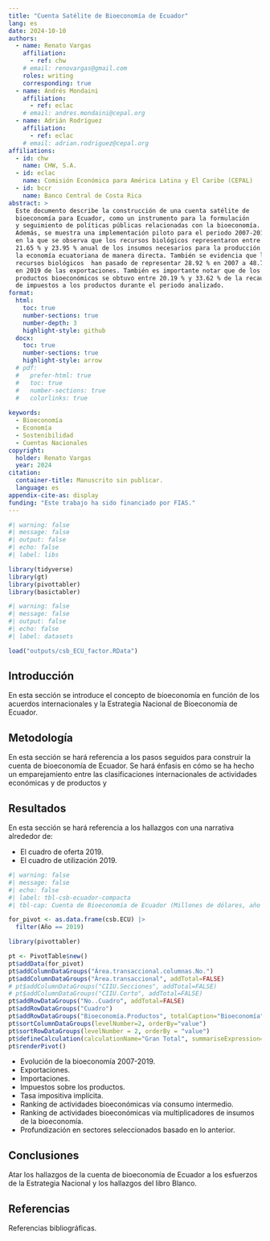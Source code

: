 ```yaml
---
title: "Cuenta Satélite de Bioeconomía de Ecuador"
lang: es
date: 2024-10-10
authors:
  - name: Renato Vargas
    affiliation:
      - ref: chw
    # email: renovargas@gmail.com
    roles: writing
    corresponding: true
  - name: Andrés Mondaini
    affiliation: 
      - ref: eclac
    # email: andres.mondaini@cepal.org
  - name: Adrián Rodríguez
    affiliation: 
      - ref: eclac
    # email: adrian.rodriguez@cepal.org
affiliations:
  - id: chw
    name: CHW, S.A.
  - id: eclac
    name: Comisión Económica para América Latina y El Caribe (CEPAL)
  - id: bccr
    name: Banco Central de Costa Rica
abstract: > 
  Este documento describe la construcción de una cuenta satélite de 
  bioeconomía para Ecuador, como un instrumento para la formulación 
  y seguimiento de políticas públicas relacionadas con la bioeconomía. 
  Además, se muestra una implementación piloto para el periodo 2007-2019, 
  en la que se observa que los recursos biológicos representaron entre 
  21.65 % y 23.95 % anual de los insumos necesarios para la producción en 
  la economía ecuatoriana de manera directa. También se evidencia que los 
  recursos biológicos  han pasado de representar 28.92 % en 2007 a 48.70 % 
  en 2019 de las exportaciones. También es importante notar que de los 
  productos bioeconómicos se obtuvo entre 20.19 % y 33.62 % de la recaudación 
  de impuestos a los productos durante el periodo analizado.
format:
  html:
    toc: true
    number-sections: true
    number-depth: 3
    highlight-style: github
  docx:
    toc: true
    number-sections: true
    highlight-style: arrow
  # pdf:
  #   prefer-html: true
  #   toc: true
  #   number-sections: true
  #   colorlinks: true
  
keywords:
  - Bioeconomía
  - Economía
  - Sostenibilidad
  - Cuentas Nacionales
copyright: 
  holder: Renato Vargas
  year: 2024
citation: 
  container-title: Manuscrito sin publicar.
  language: es
appendix-cite-as: display
funding: "Este trabajo ha sido financiado por FIAS."
---
```


```r
#| warning: false
#| message: false 
#| output: false
#| echo: false
#| label: libs

library(tidyverse)
library(gt)
library(pivottabler)
library(basictabler)
```

```r
#| warning: false
#| message: false 
#| output: false
#| echo: false
#| label: datasets

load("outputs/csb_ECU_factor.RData")
```

## Introducción

En esta sección se introduce el concepto de bioeconomía en función de los acuerdos internacionales y la Estrategia Nacional de Bioeconomía de Ecuador.

## Metodología

En esta sección se hará referencia a los pasos seguidos para construir la cuenta de bioeconomía de Ecuador. Se hará énfasis en cómo se ha hecho un emparejamiento entre las clasificaciones internacionales de actividades económicas y de productos y 

## Resultados

En esta sección se hará referencia a los hallazgos con una narrativa alrededor de:

- El cuadro de oferta 2019.
- El cuadro de utilización 2019.

::: {html-table-processing="none"}

```r
#| warning: false
#| message: false 
#| echo: false
#| label: tbl-csb-ecuador-compacta
#| tbl-cap: Cuenta de Bioeconomía de Ecuador (Millones de dólares, año 2019)

for_pivot <- as.data.frame(csb.ECU) |> 
  filter(Año == 2019)

library(pivottabler)

pt <- PivotTable$new()
pt$addData(for_pivot)
pt$addColumnDataGroups("Área.transaccional.columnas.No.")
pt$addColumnDataGroups("Área.transaccional", addTotal=FALSE)
# pt$addColumnDataGroups("CIIU.Secciones", addTotal=FALSE)
# pt$addColumnDataGroups("CIIU.Corto", addTotal=FALSE)
pt$addRowDataGroups("No..Cuadro", addTotal=FALSE)
pt$addRowDataGroups("Cuadro")
pt$addRowDataGroups("Bioeconomía.Productos", totalCaption="Bioeconomía", addTotal=FALSE)
pt$sortColumnDataGroups(levelNumber=2, orderBy="value")
pt$sortRowDataGroups(levelNumber = 2, orderBy = "value")
pt$defineCalculation(calculationName="Gran Total", summariseExpression="sum(Valor, na.rm=TRUE)", format=list(digits=1, nsmall=1, big.mark=",", decimal.mark=".", scientific=FALSE))
pt$renderPivot()
```

:::

- Evolución de la bioeconomía 2007-2019.
- Exportaciones.
- Importaciones.
- Impuestos sobre los productos.
- Tasa impositiva implícita.
- Ranking de actividades bioeconómicas vía consumo intermedio.
- Ranking de actividades bioeconómicas vía multiplicadores de insumos de la bioeconomía.
- Profundización en sectores seleccionados basado en lo anterior.

## Conclusiones

Atar los hallazgos de la cuenta de bioeconomía de Ecuador a los esfuerzos de la Estrategia Nacional y los hallazgos del libro Blanco.

## Referencias

Referencias bibliográficas.

